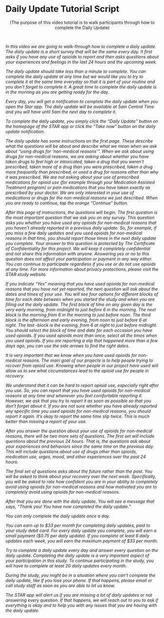 # Daily Update Tutorial Script


<center>(The purpose of this video tutorial is to walk participants through how to complete the Daily Update)</center>

 

*In this video we are going to walk-through how to complete a daily update. The daily update is a short survey that will be the same every day. It first asks if you have any use of opioids to report and then asks questions about your experiences and feelings in the last 24 hours and the upcoming week.*

*The daily update should take less than a minute to complete. You can complete the daily update at any time but we would like you to try to complete it at the same time everyday so that it is part of your routine and you don't forget to complete it. A great time to complete the daily update is in the morning as you are getting ready for the day.*

*Every day, you will get a notification to complete the daily update when you open the Star app. The daily update will be available at 5am Central Time and you will have until 5am the next day to complete it.*

*To complete the daily update, you simply click the "Daily Update" button on the homepage of the STAR app or click the "Take now" button on the daily update notification.*

*The daily update has some instructions on the first page. These describe what the questions will be about and describe what we mean when we ask about "using drugs for 'non-medical reasons'". When we ask about using drugs for non-medical reasons, we are asking about whether you have taken drugs to feel high or intoxicated, taken a drug that you weren't prescribed, taken more of a drug than you were prescribed, taken a drug more frequently than prescribed, or used a drug for reasons other than why it was prescribed. We are not asking about your use of prescribed medications for opioid use (for example through your Medication Assisted Treatment program) or pain medications that you have taken exactly as prescribed by your doctor. We are only interested in your use of medications or drugs for the non-medical reasons we just described. When you are ready to continue, tap the orange "Continue" button.*

*After this page of instructions, the questions will begin. The first question is the most important question that we ask you on any survey. This question asks you whether you have used any opioids for non-medical reasons that you haven't already reported in a previous daily update. So, for example, if you miss a few daily updates and you used opioids for non-medical reasons in that time, you should report those times in the next daily update you complete. Your answer to this question is protected by The Certificate of Confidentiality for this project. We will keep it completely confidential and not share this information with anyone. Answering yes or no to this question does not affect your participation or payment in any way either. You can continue to participate regardless if you use or do not use opioids at any time. For more information about privacy protections, please visit the STAR study website.*

*If you indicate "Yes" meaning that you have used opioids for non-medical reasons that you have not yet reported, the next question will ask about the dates and times of your use. You will see four options for different blocks of time for each date between when you started the study and when you are filling out the daily update. The first block of time on any given day is the very early morning, from midnight to just before 6 in the morning. The next block is the morning from 6 in the morning to just before noon. The third block is the afternoon and early evening, from noon to just before 6 at night. The last -block is the evening, from 6 at night to just before midnight. You should select the block of time and date for each occasion you have used opioids. If you used opioids more than once, select all the times when you used opioids. If you are reporting a slip that happened more than a few days ago, you can use the side arrows to find the right dates.*

*It is very important that we know when you have used opioids for non-medical reasons. The main goal of our projects is to help people trying to recover from opioid use. Knowing when people in our project have used will allow us to see what circumstances lead to the opioid use for people in recovery.*

*We understand that it can be hard to report opioid use, especially right after you use. So, you can report that you have used opioids for non-medical reasons at any time and whenever you feel comfortable reporting it. However, we ask that you try to report it as soon as possible so that you don't forget about it. If you are not sure whether you have already reported any specific time you used opioids for non-medical reasons, you should report it again. It's okay to report the same time slip twice. This is much better than missing a report of your use.*

*After you answer the question about your use of opioids for non-medical reasons, there will be two more sets of questions. The first set will include questions about the previous 24 hours. That is, the questions ask about your experiences and behaviors since the same time on the previous day. This will include questions about use of drugs other than opioids, medication use, urges, mood, and other experiences over the past 24 hours.*

*The final set of questions asks about the future rather than the past. You will be asked to think about your recovery over the next week. Specifically, you will be asked to rate how confident you are in your ability to completely avoid using opioids for non-medical reasons and how motivated you are to completely avoid using opioids for non-medical reasons.*

*After that you are done with the daily update. You will see a message that says, "Thank you! You have now completed the daily update."*

*You can only complete the daily update once a day.*

*You can earn up to \$33 per month for completing daily updates, paid to your study debit card. For every daily update you complete, you will earn a small payment (\$0.75 per daily update). If you complete at least 6 daily updates each week, you will earn the maximum payment of \$33 per month.*

*Try to complete a daily update every day and answer every question on the daily update. Completing the daily update is a very important aspect of your participation in this study. To continue participating in the study, you will have to complete at least 20 daily updates every month.*

*During the study, you might be in a situation where you can't complete the daily update, like if you lose your phone. If that happens, please email or call study staff as soon as you are able to let us know.*

*The STAR app will alert us if you are missing a lot of daily updates or not answering every question. If that happens, we will reach out to you to ask if everything is okay and to help you with any issues that you are having with the daily update.*
